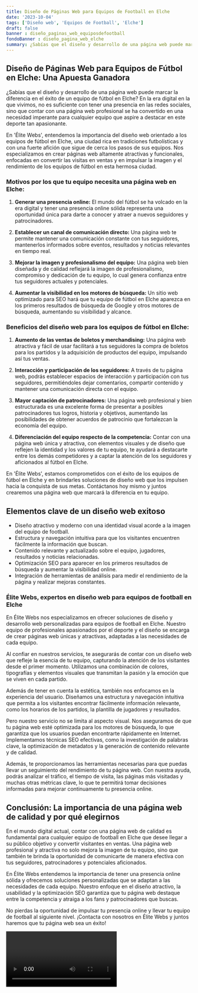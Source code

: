 ```yaml
---
title: Diseño de Páginas Web para Equipos de Football en Elche
date: '2023-10-04'
tags: ['Diseño web', 'Equipos de Football', 'Elche']
draft: false
banner : diseño_paginas_web_equiposdefootball
fondoBanner : diseño_pagina_web_elche
summary: ¿Sabías que el diseño y desarrollo de una página web puede marcar la diferencia en el éxito de un equipo de fútbol en Elche? En la era digital en la que vivimos, no es suficiente con tener una presencia en las redes sociales, sino que contar con una página web profesional se ha convertido en una necesidad imperante para cualquier equipo que aspire a destacar en este deporte tan apasionante.
---
```


## **Diseño de Páginas Web para Equipos de Fútbol en Elche: Una Apuesta Ganadora**

¿Sabías que el diseño y desarrollo de una página web puede marcar la diferencia en el éxito de un equipo de fútbol en Elche? En la era digital en la que vivimos, no es suficiente con tener una presencia en las redes sociales, sino que contar con una página web profesional se ha convertido en una necesidad imperante para cualquier equipo que aspire a destacar en este deporte tan apasionante.

En 'Élite Webs', entendemos la importancia del diseño web orientado a los equipos de fútbol en Elche, una ciudad rica en tradiciones futbolísticas y con una fuerte afición que sigue de cerca los pasos de sus equipos. Nos especializamos en crear páginas web altamente atractivas y funcionales, enfocadas en convertir las visitas en ventas y en impulsar la imagen y el rendimiento de los equipos de fútbol en esta hermosa ciudad.

### **Motivos por los que tu equipo necesita una página web en Elche:**

1. **Generar una presencia online:** El mundo del fútbol se ha volcado en la era digital y tener una presencia online sólida representa una oportunidad única para darte a conocer y atraer a nuevos seguidores y patrocinadores.

2. **Establecer un canal de comunicación directo:** Una página web te permite mantener una comunicación constante con tus seguidores, mantenerlos informados sobre eventos, resultados y noticias relevantes en tiempo real.

3. **Mejorar la imagen y profesionalismo del equipo:** Una página web bien diseñada y de calidad reflejará la imagen de profesionalismo, compromiso y dedicación de tu equipo, lo cual genera confianza entre tus seguidores actuales y potenciales.

4. **Aumentar la visibilidad en los motores de búsqueda:** Un sitio web optimizado para SEO hará que tu equipo de fútbol en Elche aparezca en los primeros resultados de búsqueda de Google y otros motores de búsqueda, aumentando su visibilidad y alcance.

### **Beneficios del diseño web para los equipos de fútbol en Elche:**

1. **Aumento de las ventas de boletos y merchandising:** Una página web atractiva y fácil de usar facilitará a tus seguidores la compra de boletos para los partidos y la adquisición de productos del equipo, impulsando así tus ventas.

2. **Interacción y participación de los seguidores:** A través de tu página web, podrás establecer espacios de interacción y participación con tus seguidores, permitiéndoles dejar comentarios, compartir contenido y mantener una comunicación directa con el equipo.

3. **Mayor captación de patrocinadores:** Una página web profesional y bien estructurada es una excelente forma de presentar a posibles patrocinadores tus logros, historia y objetivos, aumentando las posibilidades de obtener acuerdos de patrocinio que fortalezcan la economía del equipo.

4. **Diferenciación del equipo respecto de la competencia:** Contar con una página web única y atractiva, con elementos visuales y de diseño que reflejen la identidad y los valores de tu equipo, te ayudará a destacarte entre los demás competidores y a captar la atención de los seguidores y aficionados al fútbol en Elche.

En 'Élite Webs', estamos comprometidos con el éxito de los equipos de fútbol en Elche y en brindarles soluciones de diseño web que los impulsen hacia la conquista de sus metas. Contáctanos hoy mismo y juntos crearemos una página web que marcará la diferencia en tu equipo.

<GifSeo />

<Cta />

## Elementos clave de un diseño web exitoso 

- Diseño atractivo y moderno con una identidad visual acorde a la imagen del equipo de football.
- Estructura y navegación intuitiva para que los visitantes encuentren fácilmente la información que buscan.
- Contenido relevante y actualizado sobre el equipo, jugadores, resultados y noticias relacionadas.
- Optimización SEO para aparecer en los primeros resultados de búsqueda y aumentar la visibilidad online.
- Integración de herramientas de análisis para medir el rendimiento de la página y realizar mejoras constantes.

### Élite Webs, expertos en diseño web para equipos de football en Elche

En Élite Webs nos especializamos en ofrecer soluciones de diseño y desarrollo web personalizadas para equipos de football en Elche. Nuestro equipo de profesionales apasionados por el deporte y el diseño se encarga de crear páginas web únicas y atractivas, adaptadas a las necesidades de cada equipo.

Al confiar en nuestros servicios, te asegurarás de contar con un diseño web que refleje la esencia de tu equipo, capturando la atención de los visitantes desde el primer momento. Utilizamos una combinación de colores, tipografías y elementos visuales que transmitan la pasión y la emoción que se viven en cada partido.

Además de tener en cuenta la estética, también nos enfocamos en la experiencia del usuario. Diseñamos una estructura y navegación intuitiva que permita a los visitantes encontrar fácilmente información relevante, como los horarios de los partidos, la plantilla de jugadores y resultados.

Pero nuestro servicio no se limita al aspecto visual. Nos aseguramos de que tu página web esté optimizada para los motores de búsqueda, lo que garantiza que los usuarios puedan encontrarte rápidamente en Internet. Implementamos técnicas SEO efectivas, como la investigación de palabras clave, la optimización de metadatos y la generación de contenido relevante y de calidad.

Además, te proporcionamos las herramientas necesarias para que puedas llevar un seguimiento del rendimiento de tu página web. Con nuestra ayuda, podrás analizar el tráfico, el tiempo de visita, las páginas más visitadas y muchas otras métricas clave, lo que te permitirá tomar decisiones informadas para mejorar continuamente tu presencia online.

## Conclusión: La importancia de una página web de calidad y por qué elegirnos

En el mundo digital actual, contar con una página web de calidad es fundamental para cualquier equipo de football en Elche que desee llegar a su público objetivo y convertir visitantes en ventas. Una página web profesional y atractiva no solo mejora la imagen de tu equipo, sino que también te brinda la oportunidad de comunicarte de manera efectiva con tus seguidores, patrocinadores y potenciales aficionados.

En Élite Webs entendemos la importancia de tener una presencia online sólida y ofrecemos soluciones personalizadas que se adaptan a las necesidades de cada equipo. Nuestro enfoque en el diseño atractivo, la usabilidad y la optimización SEO garantiza que tu página web destaque entre la competencia y atraiga a los fans y patrocinadores que buscas.

No pierdas la oportunidad de impulsar tu presencia online y llevar tu equipo de football al siguiente nivel. ¡Contacta con nosotros en Élite Webs y juntos haremos que tu página web sea un éxito!

<Video />

<CtaBot job='Equipos de Football' city='Elche'/>

<Gmaps query='Elche+españa+maps' />